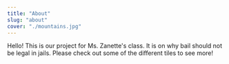 ```yaml
---
title: "About"
slug: "about"
cover: "./mountains.jpg"
---
```

Hello! This is our project for Ms. Zanette's class. It is on why bail should not be legal in jails. Please check out some of the different tiles to see more!
